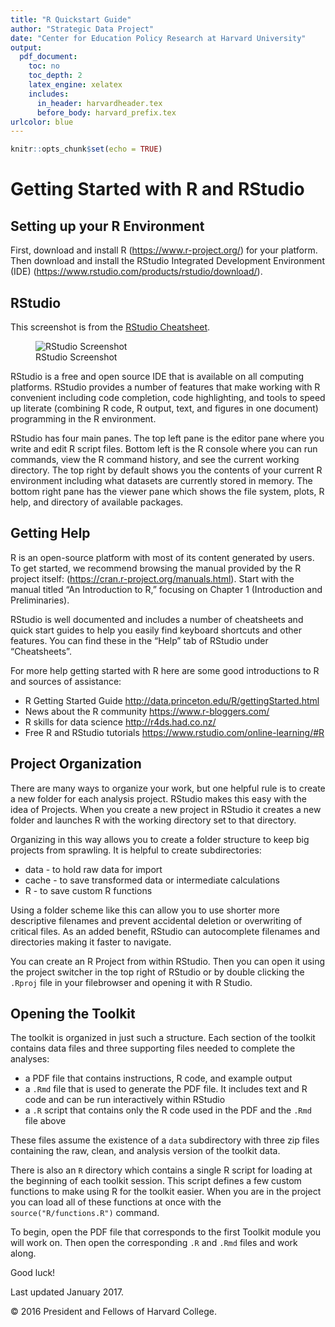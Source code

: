 ```yaml
---
title: "R Quickstart Guide"
author: "Strategic Data Project"
date: "Center for Education Policy Research at Harvard University"
output: 
  pdf_document:
    toc: no
    toc_depth: 2
    latex_engine: xelatex
    includes:
      in_header: harvardheader.tex
      before_body: harvard_prefix.tex
urlcolor: blue
---
```


```r
knitr::opts_chunk$set(echo = TRUE)
```

# Getting Started with R and RStudio

## Setting up your R Environment

First, download and install R ([https://www.r-project.org/](https://www.r-project.org/)) for your platform. 
Then download and install the 
RStudio Integrated Development Environment (IDE) ([https://www.rstudio.com/products/rstudio/download/](https://www.rstudio.com/products/rstudio/download/)). 

## RStudio


This screenshot is from the [RStudio Cheatsheet](https://www.rstudio.com/wp-content/uploads/2016/01/rstudio-IDE-cheatsheet.pdf).

![RStudio Screenshot](img/RStudioScreenshot.png)

RStudio 
is a free and open source IDE that is available on all computing platforms. 
RStudio provides a number of features that make working with R convenient 
including code completion, code highlighting, and tools to speed up literate 
(combining R code, R output, text, and figures in one document) programming in 
the R environment. 

RStudio has four main panes. The top left pane is the editor pane 
where you write and edit R script files. Bottom left is the R console where you 
can run commands, view the R command history, and see the current working directory. 
The top right by default shows you the contents of your current R environment 
including what datasets are currently stored in memory. The bottom right pane 
has the viewer pane which shows the file system, plots, R help, and directory 
of available packages. 

## Getting Help

R is an open-source platform with most of its content generated by users. To 
get started, we recommend browsing the manual provided by the R project itself:
([https://cran.r-project.org/manuals.html](https://cran.r-project.org/manuals.html)).
Start with the manual titled “An Introduction to R,” focusing on Chapter 1 
(Introduction and Preliminaries).

RStudio is well documented and includes a number of cheatsheets and quick start 
guides to help you easily find keyboard shortcuts and other features. You can 
find these in the "Help" tab of RStudio under "Cheatsheets".

For more help getting started with R here are some good introductions to R and 
sources of assistance:

- R Getting Started Guide [http://data.princeton.edu/R/gettingStarted.html](http://data.princeton.edu/R/gettingStarted.html)
- News about the R community [https://www.r-bloggers.com/](https://www.r-bloggers.com/)
- R skills for data science [http://r4ds.had.co.nz/](http://r4ds.had.co.nz/)
- Free R and RStudio tutorials [https://www.rstudio.com/online-learning/#R](https://www.rstudio.com/online-learning/#R)


## Project Organization

There are many ways to organize your work, but one helpful rule is to create a 
new folder for each analysis project. RStudio makes this easy with the idea of 
Projects. When you create a new project in RStudio it creates a new folder and 
launches R with the working directory set to that directory. 

Organizing in this way allows you to create a folder structure to keep big 
projects from sprawling. It is helpful to create subdirectories:

- data - to hold raw data for import
- cache - to save transformed data or intermediate calculations
- R - to save custom R functions

Using a folder scheme like this can allow you to use shorter more descriptive 
filenames and prevent accidental deletion or overwriting of critical files. 
As an added benefit, RStudio can autocomplete filenames and directories making 
it faster to navigate. 

You can create an R Project from within RStudio. Then you can open it using the 
project switcher in the top right of RStudio or by double clicking the `.Rproj` 
file in your filebrowser and opening it with R Studio.

## Opening the Toolkit

The toolkit is organized in just such a structure. Each section of the toolkit 
contains data files and three supporting files needed to complete the analyses:

- a PDF file that contains instructions, R code, and example output
- a `.Rmd` file that is used to generate the PDF file. It includes text and R 
code and can be run interactively within RStudio
- a `.R` script that contains only the R code used in the PDF and the `.Rmd` file 
above

These files assume the existence of a `data` subdirectory with three zip files 
containing the raw, clean, and analysis version of the toolkit data. 

There is also an `R` directory which contains a single R script for loading at 
the beginning of each toolkit session. This script defines a few custom functions 
to make using R for the toolkit easier. When you are in the project you can load 
all of these functions at once with the `source("R/functions.R")` command. 

To begin, open the PDF file that corresponds to the first Toolkit module you will 
work on. Then open the corresponding `.R` and `.Rmd` files and work along. 

Good luck!


\vfill
Last updated January 2017.

© 2016 President and Fellows of Harvard College. 